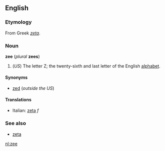 <!-- If you make changes to this page, please also make corresponding changes to [[zed]] -->


==English==
===Etymology===
From Greek ''[[zeta]]''.

===Noun===
'''zee''' (''plural'' '''zees''')

# (''US'') The letter Z; the twenty-sixth and last letter of the English [[alphabet]].

====Synonyms====
*[[zed]] (''outside the US'')<!-- not sure about Canada or Belize but definitely Australia, Ireland, New Zealand, South Africa -->

====Translations====
*Italian: [[zeta#Italian|zeta]] ''f''

===See also===
*[[zeta]]


<!-- If you make changes to this page, please also make corresponding changes to [[zed]] -->

[[nl:zee]]